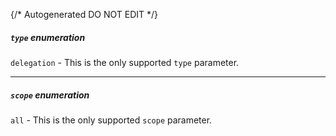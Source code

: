 {/* Autogenerated DO NOT EDIT  */}

##### `type` _enumeration_
`delegation` \- This is the only supported `type` parameter.
<Collapsible openLabel={Labels.showProperties} closeLabel={Labels.hideProperties}>
    <QueryParamType/>
</Collapsible>

---
##### `scope` _enumeration_
`all` \- This is the only supported `scope` parameter.
<Collapsible openLabel={Labels.showProperties} closeLabel={Labels.hideProperties}>
    <Scope/>
</Collapsible>


